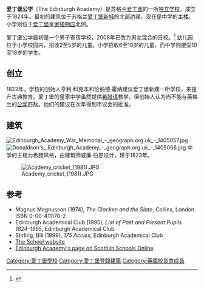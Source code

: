 {{Infobox UK school 
| name          = 爱丁堡公学
| image         = Edinburgh Academy frontage.jpg
| size          = 300px
| motto           = Αἰέν ἀριστεύειν ({{small|[[希腊语|希腊语]]}}) (超越无止境)
| motto_pl       = 
| established   = 1824
| type          = [[独立学校_(英国)|独立学校]]
| founder       = 亨利·科克本、伦纳德·霍纳
| street        = Henderson Row
| city          = [[爱丁堡|爱丁堡]]
| country       = 苏格兰
| postcode      = EH3 5BL
| enrollment    = 93 (幼儿园)<br>372 (小学)<br>552 (中学)
| gender        = 混合
| lower_age     = 2
| upper_age     = 18
| houses        = Carmichael<br>Cockburn<br>Dundas<br>Kinross
| free_label_2  = 校歌 
| free_2        = Floreat Academia
| website       = http://www.edinburghacademy.org.uk
| website_name  = www.edinburghacademy.org.uk
}}
'''爱丁堡公学'''（The Edinburgh Academy）是苏格兰[[爱丁堡|爱丁堡]]的一所[[独立学校_(英国)|独立学校]]，成立于1824年。最初的建筑位于苏格兰[[爱丁堡新城|爱丁堡新城]]的北部边缘，现在是中学的主楼。小学则位于[[爱丁堡皇家植物园|爱丁堡皇家植物园]]北侧。

爱丁堡公学最初是一个男子寄宿学校，2008年已改为男女混合的日校。<ref>{{cite news|title=Edinburgh Academy to stop taking boarders in £5m revamp|url=http://www.scotsman.com/news/education/edinburgh-academy-to-stop-taking-boarders-in-163-5m-revamp-1-1342664|publisher=Herald Scotland|date=29 March 2007|accessdate=2017-02-25|archive-date=2016-12-20|archive-url=https://web.archive.org/web/20161220175236/http://www.scotsman.com/news/education/edinburgh-academy-to-stop-taking-boarders-in-163-5m-revamp-1-1342664|dead-url=no}}</ref> 幼儿园位于小学校园内，招收2至5岁的儿童。小学招收6至10岁的儿童，而中学则接受10至18岁的学生。

==创立==
1822年，学校的创始人亨利·科克本和伦纳德·霍纳建议爱丁堡新建一所学校，来提升古典教育。爱丁堡的皇家中学虽然提供[[希腊语|希腊语]]教学，但创始人认为尚不能与英格兰的[[公学|公学]]匹敌。他们的建议在次年得到市议会的批准。

==建筑==
[[File:Edinburgh_Academy_War_Memorial_-_geograph.org.uk_-_1405057.jpg|thumb]]
[[File:Donaldson's,_Edinburgh_Academy_-_geograph.org.uk_-_1405066.jpg|thumb]]
中学的主楼为希腊风格，由建筑师威廉·伯恩设计，建于1823年。 

[[File:Academy_cricket_(1981).JPG|thumb]]

==参考==
{{Reflist}}
* Magnus Magnusson (1974), ''The Clacken and the Slate'', Collins, London. ISBN 0-00-411170-2
* Edinburgh Academical Club (1995), ''List of Past and Present Pupils 1824-1995'', Edinburgh Academical Club
* Stirling, Bill (1999), ''175 Accies'', Edinburgh Academical Club
* [http://www.edinburghacademy.org.uk/ The School website] {{Wayback|url=http://www.edinburghacademy.org.uk/ |date=20170419002628 }}
* [https://web.archive.org/web/20070129124734/http://www.scottishschoolsonline.gov.uk/schools/edinburghacademyschooltheedinburghcity.asp Edinburgh Academy's page on Scottish Schools Online]

{{coord|55.9608|N|3.2045|W|source:wikidata-and-enwiki-cat-tree_region:GB|display=title}}

{{DEFAULTSORT:Edinburgh Academy}}
[[Category:爱丁堡學校|Category:爱丁堡學校]]
[[Category:愛丁堡登錄建築|Category:愛丁堡登錄建築]]
[[Category:英國校長會成員|Category:英國校長會成員]]